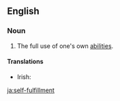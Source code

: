 ==English==

===Noun===
{{en-noun|head=[[self]]-[[fulfillment]]}}

# The full use of one's own [[ability|abilities]].

====Translations====
{{trans-top|full use of one's own abilities}}
* Irish: {{t|ga|féin-chomhlíonadh|m}}
{{trans-mid}}
{{trans-bottom}}

[[ja:self-fulfillment]]